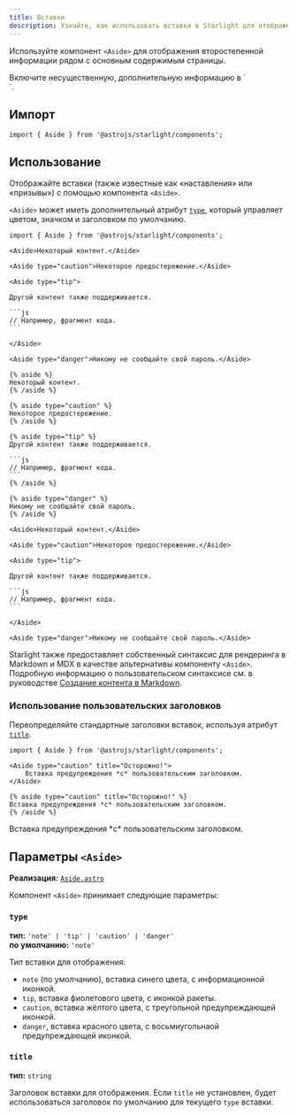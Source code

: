 ```yaml
---
title: Вставки
description: Узнайте, как использовать вставки в Starlight для отображения второстепенной информации рядом с основным содержимым страницы.
---
```



Используйте компонент `<Aside>` для отображения второстепенной информации рядом с основным содержимым страницы.


<Preview>

<Aside slot="preview">
    Включите несущественную, дополнительную информацию в `<Aside>`.
</Aside>

</Preview>

## Импорт

```tsx
import { Aside } from '@astrojs/starlight/components';
```

## Использование

Отображайте вставки (также известные как «наставления» или «призывы») с помощью компонента `<Aside>`.

`<Aside>` может иметь дополнительный атрибут [`type`](#type), который управляет цветом, значком и заголовком по умолчанию.

<Preview>

````mdx
import { Aside } from '@astrojs/starlight/components';

<Aside>Некоторый контент.</Aside>

<Aside type="caution">Некоторое предостережение.</Aside>

<Aside type="tip">

Другой контент также поддерживается.

```js
// Например, фрагмент кода.
```

</Aside>

<Aside type="danger">Никому не сообщайте свой пароль.</Aside>
````

<Fragment slot="markdoc">

````markdoc
{% aside %}
Некоторый контент.
{% /aside %}

{% aside type="caution" %}
Некоторое предостережение.
{% /aside %}

{% aside type="tip" %}
Другой контент также поддерживается.

```js
// Например, фрагмент кода.
```
{% /aside %}

{% aside type="danger" %}
Никому не сообщайте свой пароль.
{% /aside %}
````

</Fragment>

<Fragment slot="preview">

    <Aside>Некоторый контент.</Aside>

    <Aside type="caution">Некоторое предостережение.</Aside>

    <Aside type="tip">

    Другой контент также поддерживается.

    ```js
    // Например, фрагмент кода.
    ```

    </Aside>

    <Aside type="danger">Никому не сообщайте свой пароль.</Aside>

</Fragment>

</Preview>

Starlight также предоставляет собственный синтаксис для рендеринга в Markdown и MDX в качестве альтернативы компоненту `<Aside>`.
Подробную информацию о пользовательском синтаксисе см. в руководстве [Создание контента в Markdown](/ru/guides/authoring-content/#вставки).

### Использование пользовательских заголовков

Переопределяйте стандартные заголовки вставок, используя атрибут [`title`](#title).

<Preview>

```mdx 'title="Осторожно!"'
import { Aside } from '@astrojs/starlight/components';

<Aside type="caution" title="Осторожно!">
	Вставка предупреждения *с* пользовательским заголовком.
</Aside>
```

<Fragment slot="markdoc">

```markdoc 'title="Осторожно!"'
{% aside type="caution" title="Осторожно!" %}
Вставка предупреждения *с* пользовательским заголовком.
{% /aside %}
```

</Fragment>

<Aside slot="preview" type="caution" title="Осторожно!">
	Вставка предупреждения *с* пользовательским заголовком.
</Aside>

</Preview>

## Параметры `<Aside>`

**Реализация:** [`Aside.astro`](https://github.com/withastro/starlight/blob/main/packages/starlight/user-components/Aside.astro)

Компонент `<Aside>` принимает следующие параметры:

### `type`

**тип:** `'note' | 'tip' | 'caution' | 'danger'`  
**по умолчанию:** `'note'`

Тип вставки для отображения:

- `note` (по умолчанию), вставка синего цвета, с информационной иконкой.
- `tip`, вставка фиолетового цвета, с иконкой ракеты.
- `caution`, вставка жёлтого цвета, с треугольной предупреждающей иконкой.
- `danger`, вставка красного цвета, с восьмиугольнаой предупреждающей иконкой.

### `title`

**тип:** `string`

Заголовок вставки для отображения.
Если `title` не установлен, будет использоваться заголовок по умолчанию для текущего `type` вставки.
